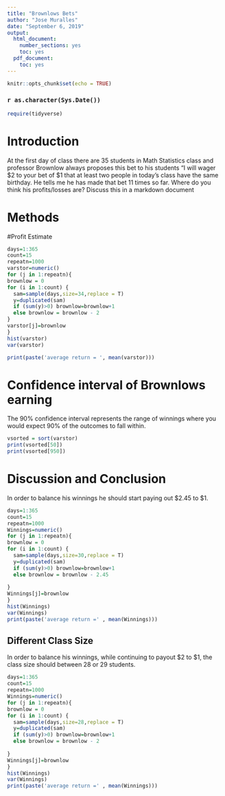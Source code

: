 ---
title: "Brownlows Bets"
author: "Jose Muralles"
date: "September 6, 2019"
output:
  html_document:
    number_sections: yes
    toc: yes
  pdf_document: 
    toc: yes
---

```{r setup, include=FALSE}
knitr::opts_chunk$set(echo = TRUE)
```
### `r as.character(Sys.Date())`

```{r include=FALSE,echo=FALSE}
require(tidyverse)

```



<!-- We recommend you use git branches -- create a separate branch for each major section i.e. Introduction, Methods, Results, Inferential Results, and Discussion and Conclusions - leave the YAML block untouched until the final merge where you put in your own name !-->

# Introduction

<!--In this section you explain what you are trying to show.  Where did the data come from?  What is the research or other question you are trying to answer?!-->

 At the first day of class there are 35 students in Math Statistics class and professor Brownlow always proposes this bet to his students "I will wager $2 to your bet of $1 that at least two people in today's class have  the same birthday.  He tells me he has made that bet 11 times so far. Where do you think his profits/losses are? Discuss this in a markdown document

# Methods

<!--Decide on your methods:  In this section explain the approach you will take to attack the issue --- how will you decide on a likely estimate of professor Brownlow's earnings or losses after 1137 bets. Also explain how you construct a 95% confidence interval about your estimate of his winnings !-->


#Profit Estimate

```{r}
days=1:365
count=15
repeatn=1000
varstor=numeric()
for (j in 1:repeatn){
brownlow = 0
for (i in 1:count) {
  sam=sample(days,size=34,replace = T)
  y=duplicated(sam)
  if (sum(y)>0) brownlow=brownlow+1
  else brownlow = brownlow - 2
}
varstor[j]=brownlow
}
hist(varstor)
var(varstor)

print(paste('average return = ', mean(varstor)))

```


<!--Explain and display the results of your method of coming up with the estimate of professor Brownlows betting!-->


# Confidence interval of Brownlows earning

<!--Explain and display your method of coming up with a 95% confidence interval of  professor Brownlows-->
The 90% confidence interval represents the range of winnings where you would expect 90% of the outcomes to fall within.

```{r}
vsorted = sort(varstor)
print(vsorted[50])
print(vsorted[950])
```



# Discussion and Conclusion

<!--Discussion and conclusion here.  If professor Brownlow is consistantly making or losing money how could he change his payout so that his profits center on zero?  Also discuss what size his class should be in order to have his current scheme balance at zero profit.!-->

In order to balance his winnings he should start paying out $2.45 to $1.

```{r}
days=1:365
count=15
repeatn=1000
Winnings=numeric()
for (j in 1:repeatn){
brownlow = 0
for (i in 1:count) {
  sam=sample(days,size=30,replace = T)
  y=duplicated(sam)
  if (sum(y)>0) brownlow=brownlow+1
  else brownlow = brownlow - 2.45
  
}
Winnings[j]=brownlow
}
hist(Winnings)
var(Winnings)
print(paste('average return =' , mean(Winnings)))

```

## Different Class Size

In order to balance his winnings, while continuing to payout $2 to $1, the class size should between 28 or 29 students.
```{r}
days=1:365
count=15
repeatn=1000
Winnings=numeric()
for (j in 1:repeatn){
brownlow = 0
for (i in 1:count) {
  sam=sample(days,size=28,replace = T)
  y=duplicated(sam)
  if (sum(y)>0) brownlow=brownlow+1
  else brownlow = brownlow - 2
  
}
Winnings[j]=brownlow
}
hist(Winnings)
var(Winnings)
print(paste('average return =' , mean(Winnings)))

```


